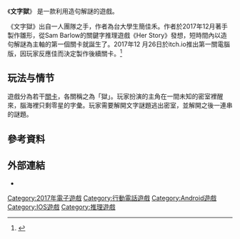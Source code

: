 {{Notability Unreferenced |time=2020-08-18T03:34:14+00:00}}

{{NoteTA
| G1 = Games
}}

{{Infobox VG
| title = 文字獄
| image = Prison of Word Logo.png
| caption = 應用程式圖標
| genre = [[益智遊戲|解謎]]、[[恐怖遊戲|恐怖]]
| platforms = [[Android|Android]]、[[iOS|iOS]]、[[Windows|Windows]]
| developer = Jia-Ho Jian
| publisher = Jia-Ho Jian
| director = 
| producer = Jia-Ho Jian
| designer = 
| writer = 
| programmer = 
| composer = 
| artist = 
| series = 
| engine = 
| modes = [[單人電子遊戲|單人]]
| released = {{vgr|WW|2017年12月23日}}
}}

《'''文字獄'''》 是一款利用造句解謎的遊戲。

《文字獄》出自一人團隊之手，作者為台大學生簡佳禾。作者於2017年12月著手製作雛形，從Sam Barlow的關鍵字推理遊戲《Her Story》發想，短時間內以造句解謎為主軸的第一個關卡就誕生了。2017年12 月26日於itch.io推出第一關電腦版，因玩家反應佳而決定製作後續關卡。<ref>{{Cite web |url=https://www.mirrormedia.mg/story/20190327gamecrystal/ |title=【遊戲】創新文字逃脫　台灣作品《文字獄》登上 Steam 平台 |access-date=2020-08-16 |archive-date=2020-07-06 |archive-url=https://web.archive.org/web/20200706090942/https://www.mirrormedia.mg/story/20190327gamecrystal/ |dead-url=no }}</ref>

== 玩法与情节 ==

遊戲分為若干[[關卡_(電子遊戲)|關卡]]，各關稱之為「獄」。玩家扮演的主角在一間未知的密室裡醒來，腦海裡只剩零星的字彙。玩家需要解開文字謎題逃出密室，並解開之後一連串的謎題。

==參考資料==
{{reflist}}

==外部連結==

* {{Official websites|https://jiahojiangames.com/zh/|name=Jia-Ho Jian的官方網站{{zh-hant}}}}

{{DEFAULTSORT:Wen Zi Yu}}
[[Category:2017年電子遊戲|Category:2017年電子遊戲]]
[[Category:行動電話遊戲|Category:行動電話遊戲]]
[[Category:Android遊戲|Category:Android遊戲]]
[[Category:IOS遊戲|Category:IOS遊戲]]
[[Category:推理遊戲|Category:推理遊戲]]

{{puzzle-videogame-stub}}